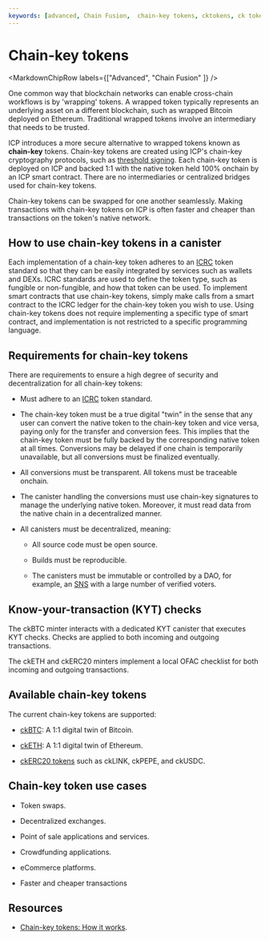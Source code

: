 ```yaml
---
keywords: [advanced, Chain Fusion,  chain-key tokens, cktokens, ck tokens, cketh, ckbtc, ckerc20, ckusdc, icrc, icrc1, icrc-1, icrc-2, icrc2]
---
```



# Chain-key tokens

<MarkdownChipRow labels={["Advanced", "Chain Fusion" ]} />

One common way that blockchain networks can enable cross-chain workflows is by 'wrapping' tokens. A wrapped token typically represents an underlying asset on a different blockchain, such as wrapped Bitcoin deployed on Ethereum. Traditional wrapped tokens involve an intermediary that needs to be trusted.

ICP introduces a more secure alternative to wrapped tokens known as **chain-key** tokens. Chain-key tokens are created using ICP's chain-key cryptography protocols, such as [threshold signing](/docs/references/glossary#c). Each chain-key token is deployed on ICP and backed 1:1 with the native token held 100% onchain by an ICP smart contract. There are no intermediaries or centralized bridges used for chain-key tokens.

Chain-key tokens can be swapped for one another seamlessly. Making transactions with chain-key tokens on ICP is often faster and cheaper than transactions on the token's native network.

## How to use chain-key tokens in a canister

Each implementation of a chain-key token adheres to an [ICRC](/docs/defi/token-standards/#icrc-1) token standard so that they can be easily integrated by services such as wallets and DEXs. ICRC standards are used to define the token type, such as fungible or non-fungible, and how that token can be used. To implement smart contracts that use chain-key tokens, simply make calls from a smart contract to the ICRC ledger for the chain-key token you wish to use. Using chain-key tokens does not require implementing a specific type of smart contract, and implementation is not restricted to a specific programming language.

## Requirements for chain-key tokens

There are requirements to ensure a high degree of security and decentralization for all chain-key tokens:

- Must adhere to an [ICRC](/docs/defi/token-standards/#icrc-1) token standard.

- The chain-key token must be a true digital "twin" in the sense that any user can convert the native token to the chain-key token and vice versa, paying only for the transfer and conversion fees. This implies that the chain-key token must be fully backed by the corresponding native token at all times. Conversions may be delayed if one chain is temporarily unavailable, but all conversions must be finalized eventually.

- All conversions must be transparent. All tokens must be traceable onchain.

- The canister handling the conversions must use chain-key signatures to manage the underlying native token. Moreover, it must read data from the native chain in a decentralized manner.

- All canisters must be decentralized, meaning:

    - All source code must be open source.

    - Builds must be reproducible.

    - The canisters must be immutable or controlled by a DAO, for example, an [SNS](https://learn.internetcomputer.org/hc/en-us/articles/34084394684564-SNS-Service-Nervous-System) with a large number of verified voters.

## Know-your-transaction (KYT) checks

The ckBTC minter interacts with a dedicated KYT canister that executes KYT checks. Checks are applied to both incoming and outgoing transactions.

The ckETH and ckERC20 minters implement a local OFAC checklist for both incoming and outgoing transactions.

## Available chain-key tokens

The current chain-key tokens are supported:

- [ckBTC](./ckbtc/overview.mdx): A 1:1 digital twin of Bitcoin.

- [ckETH](./cketh/overview.mdx): A 1:1 digital twin of Ethereum.

- [ckERC20 tokens](./ckerc20/overview.mdx) such as ckLINK, ckPEPE, and ckUSDC.

## Chain-key token use cases

- Token swaps.

- Decentralized exchanges.

- Point of sale applications and services.

- Crowdfunding applications.

- eCommerce platforms.

- Faster and cheaper transactions

## Resources

- [Chain-key tokens: How it works](https://learn.internetcomputer.org/hc/en-us/articles/34211397080980-Chain-Key-Tokens).